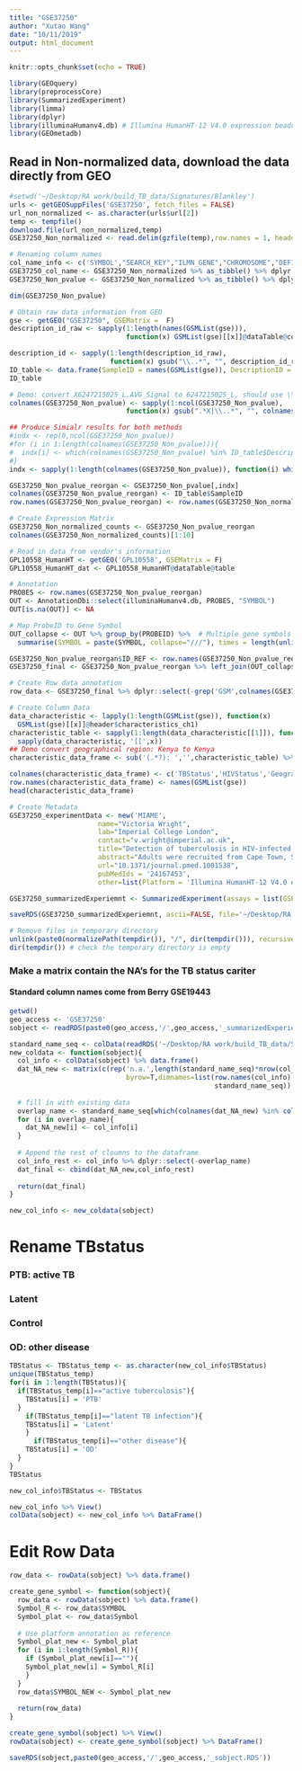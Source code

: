 ```yaml
---
title: "GSE37250"
author: "Xutao Wang"
date: "10/11/2019"
output: html_document
---
```


```r
knitr::opts_chunk$set(echo = TRUE)
```

```r
library(GEOquery)
library(preprocessCore)
library(SummarizedExperiment)
library(limma)
library(dplyr)
library(illuminaHumanv4.db) # Illumina HumanHT-12 V4.0 expression beadchip
library(GEOmetadb)
```

## Read in Non-normalized data, download the data directly from GEO
```r
#setwd('~/Desktop/RA work/build_TB_data/Signatures/Blankley')
urls <- getGEOSuppFiles('GSE37250', fetch_files = FALSE)
url_non_normalized <- as.character(urls$url[2])
temp <- tempfile()
download.file(url_non_normalized,temp)
GSE37250_Non_normalized <- read.delim(gzfile(temp),row.names = 1, header = TRUE)
```

```r
# Renaming column names
col_name_info <- c('SYMBOL',"SEARCH_KEY","ILMN_GENE","CHROMOSOME","DEFINITION","SYNONYMS")
GSE37250_col_name <- GSE37250_Non_normalized %>% as_tibble() %>% dplyr::select(col_name_info) %>% data.frame()
GSE37250_Non_pvalue <- GSE37250_Non_normalized %>% as_tibble() %>% dplyr::select(-c(col_name_info,grep('.Pval',colnames(GSE37250_Non_normalized)))) %>% data.frame()

dim(GSE37250_Non_pvalue)
```

```r
# Obtain raw data information from GEO
gse <- getGEO("GSE37250", GSEMatrix =  F)
description_id_raw <- sapply(1:length(names(GSMList(gse))), 
                             function(x) GSMList(gse)[[x]]@dataTable@columns$Column[3])

description_id <- sapply(1:length(description_id_raw), 
                         function(x) gsub("\\..*", "", description_id_raw[x]))
ID_table <- data.frame(SampleID = names(GSMList(gse)), DescriptionID = description_id)
ID_table
```

```r
# Demo: convert X6247215025_L.AVG_Signal to 6247215025_L, should use \\. when mathcing . 
colnames(GSE37250_Non_pvalue) <- sapply(1:ncol(GSE37250_Non_pvalue), 
                             function(x) gsub(".*X|\\..*", "", colnames(GSE37250_Non_pvalue)[x]))

## Produce Simialr results for both methods
#indx <- rep(0,ncol(GSE37250_Non_pvalue))
#for (i in 1:length(colnames(GSE37250_Non_pvalue))){
#  indx[i] <- which(colnames(GSE37250_Non_pvalue) %in% ID_table$DescriptionID[i])
#}
indx <- sapply(1:length(colnames(GSE37250_Non_pvalue)), function(i) which(colnames(GSE37250_Non_pvalue) %in% ID_table$DescriptionID[i]))

GSE37250_Non_pvalue_reorgan <- GSE37250_Non_pvalue[,indx]
colnames(GSE37250_Non_pvalue_reorgan) <- ID_table$SampleID
row.names(GSE37250_Non_pvalue_reorgan) <- row.names(GSE37250_Non_normalized)

# Create Expression Matrix
GSE37250_Non_normalized_counts <- GSE37250_Non_pvalue_reorgan
colnames(GSE37250_Non_normalized_counts)[1:10]
```

```r
# Read in data from vendor's information
GPL10558_HumanHT <- getGEO('GPL10558', GSEMatrix = F)
GPL10558_HumanHT_dat <- GPL10558_HumanHT@dataTable@table

# Annotation
PROBES <- row.names(GSE37250_Non_pvalue_reorgan) 
OUT <- AnnotationDbi::select(illuminaHumanv4.db, PROBES, "SYMBOL")
OUT[is.na(OUT)] <- NA

# Map ProbeID to Gene Symbol 
OUT_collapse <- OUT %>% group_by(PROBEID) %>%  # Multiple gene symbols map to the same ProbeID
  summarise(SYMBOL = paste(SYMBOL, collapse="///"), times = length(unlist(strsplit(SYMBOL, "///")))) 

GSE37250_Non_pvalue_reorgan$ID_REF <- row.names(GSE37250_Non_pvalue_reorgan)
GSE37250_final <- GSE37250_Non_pvalue_reorgan %>% left_join(OUT_collapse, by=c('ID_REF'="PROBEID")) %>% left_join(GPL10558_HumanHT_dat, by = c('ID_REF'='ID')) 

# Create Row data annotation
row_data <- GSE37250_final %>% dplyr::select(-grep('GSM',colnames(GSE37250_final))) %>% DataFrame()
```


```r
# Create Column Data
data_characteristic <- lapply(1:length(GSMList(gse)), function(x)  
  GSMList(gse)[[x]]@header$characteristics_ch1)
characteristic_table <- sapply(1:length(data_characteristic[[1]]), function(x) 
  sapply(data_characteristic, '[[',x)) 
## Demo convert geographical region: Kenya to Kenya
characteristic_data_frame <- sub('(.*?): ','',characteristic_table) %>% as_tibble() %>% mutate(ID_table$DescriptionID) %>% DataFrame()

colnames(characteristic_data_frame) <- c('TBStatus','HIVStatus','GeographicalRegion','Tissue','DescriptionID')
row.names(characteristic_data_frame) <- names(GSMList(gse))
head(characteristic_data_frame)
```


```r
# Create Metadata
GSE37250_experimentData <- new('MIAME',
                      name="Victoria Wright",
                      lab="Imperial College London",
                      contact="v.wright@imperial.ac.uk",
                      title="Detection of tuberculosis in HIV-infected and -uninfected African adults using whole blood RNA expression signatures: a case-control study.",
                      abstract="Adults were recruited from Cape Town, South Africa (n=300) and Karonga, Malawi (n=237) who were either HIV+ or HIV - with either active TB, LTBI or OD. ",
                      url="10.1371/journal.pmed.1001538",
                      pubMedIds = '24167453',
                      other=list(Platform = 'Illumina HumanHT-12 V4.0 expression beadchip (GPL10558)'))

GSE37250_summarizedExperiemnt <- SummarizedExperiment(assays = list(GSE37250_Non_normalized_counts= as.matrix(GSE37250_Non_normalized_counts)), colData = characteristic_data_frame, rowData = row_data, metadata = list(GSE37250_experimentData)); GSE37250_summarizedExperiemnt

```

```r
saveRDS(GSE37250_summarizedExperiemnt, ascii=FALSE, file='~/Desktop/RA work/build_TB_data/Signatures/Blankley/GSE37250/GSE37250_summarizedExperiemnt.RDS')

# Remove files in temporary directory
unlink(paste0(normalizePath(tempdir()), "/", dir(tempdir())), recursive = TRUE)
dir(tempdir()) # check the temporary directory is empty
```

### Make a matrix contain the NA's for the TB status cariter
#### Standard column names come from Berry GSE19443
```r
getwd()
geo_access <- 'GSE37250'
sobject <- readRDS(paste0(geo_access,'/',geo_access,'_summarizedExperiemnt.RDS'))
```

```r
standard_name_seq <- colData(readRDS('~/Desktop/RA work/build_TB_data/Signatures/Berry/GSE19443/GSE19443_summarizedExperiemnt.RDS')) %>% data.frame() %>% colnames
new_coldata <- function(sobject){
  col_info <- colData(sobject) %>% data.frame()
  dat_NA_new <- matrix(c(rep('n.a.',length(standard_name_seq)*nrow(col_info))),ncol=length(standard_name_seq),
                             byrow=T,dimnames=list(row.names(col_info),
                                                   standard_name_seq)) %>% data.frame()
  
  # fill in with existing data
  overlap_name <- standard_name_seq[which(colnames(dat_NA_new) %in% colnames(col_info))]
  for (i in overlap_name){
    dat_NA_new[i] <- col_info[i]
  }
  
  # Append the rest of cloumns to the dataframe
  col_info_rest <- col_info %>% dplyr::select(-overlap_name)
  dat_final <- cbind(dat_NA_new,col_info_rest)
  
  return(dat_final)
}

new_col_info <- new_coldata(sobject)

```

# Rename TBstatus
### PTB: active TB
### Latent
### Control
### OD: other disease
```r
TBStatus <- TBStatus_temp <- as.character(new_col_info$TBStatus)
unique(TBStatus_temp)
for(i in 1:length(TBStatus)){
  if(TBStatus_temp[i]=="active tuberculosis"){
    TBStatus[i] = 'PTB'
  }
    if(TBStatus_temp[i]=="latent TB infection"){
    TBStatus[i] = 'Latent'
    }
      if(TBStatus_temp[i]=="other disease"){
    TBStatus[i] = 'OD'
  }
}
TBStatus

new_col_info$TBStatus <- TBStatus

new_col_info %>% View()
colData(sobject) <- new_col_info %>% DataFrame()

```

# Edit Row Data

```r
row_data <- rowData(sobject) %>% data.frame()

create_gene_symbol <- function(sobject){
  row_data <- rowData(sobject) %>% data.frame()
  Symbol_R <- row_data$SYMBOL 
  Symbol_plat <- row_data$Symbol
  
  # Use platform annotation as reference 
  Symbol_plat_new <- Symbol_plat
  for (i in 1:length(Symbol_R)){
    if (Symbol_plat_new[i]==""){
    Symbol_plat_new[i] = Symbol_R[i]
    }
  }
  row_data$SYMBOL_NEW <- Symbol_plat_new
  
  return(row_data)
}

create_gene_symbol(sobject) %>% View()
rowData(sobject) <- create_gene_symbol(sobject) %>% DataFrame()

saveRDS(sobject,paste0(geo_access,'/',geo_access,'_sobject.RDS'))

```




